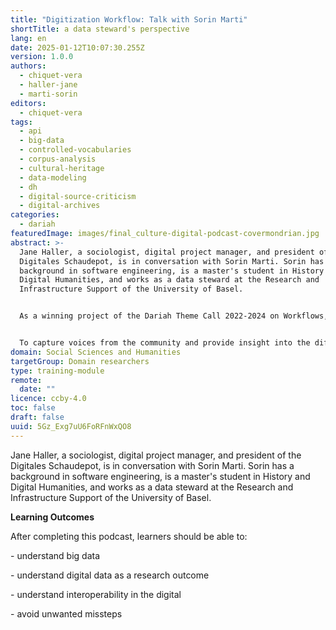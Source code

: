 ```yaml
---
title: "Digitization Workflow: Talk with Sorin Marti"
shortTitle: a data steward's perspective
lang: en
date: 2025-01-12T10:07:30.255Z
version: 1.0.0
authors:
  - chiquet-vera
  - haller-jane
  - marti-sorin
editors:
  - chiquet-vera
tags:
  - api
  - big-data
  - controlled-vocabularies
  - corpus-analysis
  - cultural-heritage
  - data-modeling
  - dh
  - digital-source-criticism
  - digital-archives
categories:
  - dariah
featuredImage: images/final_culture-digital-podcast-covermondrian.jpg
abstract: >-
  Jane Haller, a sociologist, digital project manager, and president of the
  Digitales Schaudepot, is in conversation with Sorin Marti. Sorin has a
  background in software engineering, is a master's student in History and
  Digital Humanities, and works as a data steward at the Research and
  Infrastructure Support of the University of Basel.


  As a winning project of the Dariah Theme Call 2022-2024 on Workflows, we evaluated a showcase project called “curiositas5.0”, initiated by the Digitales Schaudepot Association (DSD) it is intended to assist in planning projects and, above all, avoiding unwanted missteps. Keep in mind that each project is distinct and may necessitate alternative measures.


  To capture voices from the community and provide insight into the different working methods, expertise, and backgrounds of the people collaborating on the curiositas5.0 project, we conducted 3 interviews.
domain: Social Sciences and Humanities
targetGroup: Domain researchers
type: training-module
remote:
  date: ""
licence: ccby-4.0
toc: false
draft: false
uuid: 5Gz_Exg7uU6FoRFnWxQO8
---
```

Jane Haller, a sociologist, digital project manager, and president of the Digitales Schaudepot, is in conversation with Sorin Marti. Sorin has a background in software engineering, is a master's student in History and Digital Humanities, and works as a data steward at the Research and Infrastructure Support of the University of Basel.



**L﻿earning Outcomes**

A﻿fter completing this podcast, learners should be able to:

\- understand big data 

\- understand digital data as a research outcome

\- understand interoperability in the digital

\- avoid unwanted missteps

<ExternalResource title="Interested in learning more?" subtitle="Podcast Data Steward" url="https://open.spotify.com/episode/6EcwZoIML327896MZW6Jo3?si=CnE5M8F6QBmRin-ZtpI_2A" />
